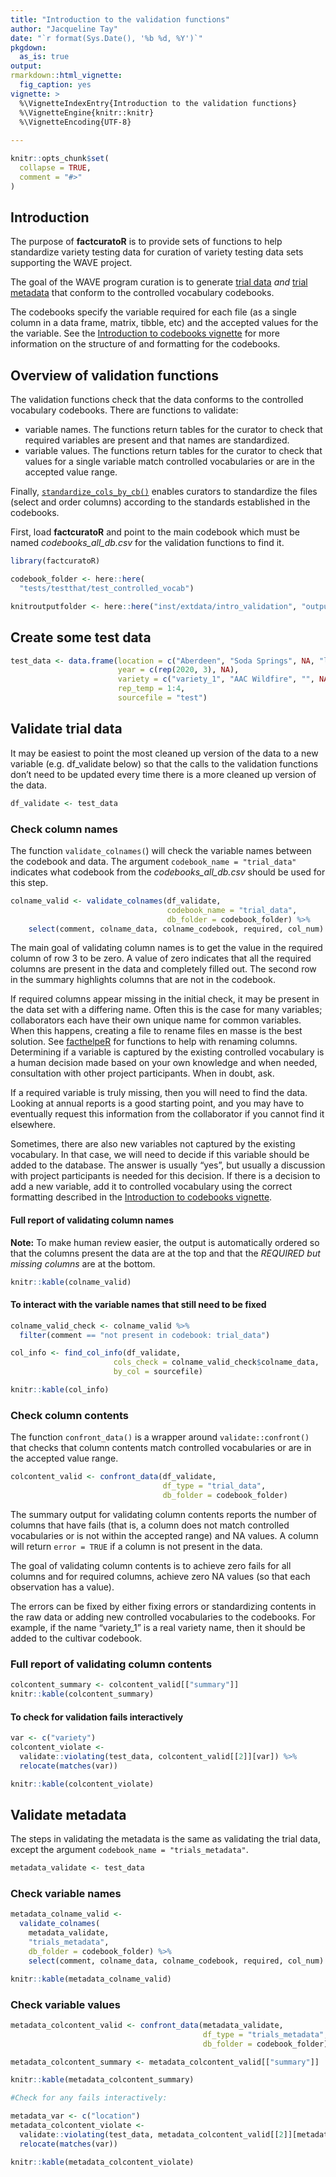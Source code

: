 ```yaml
---
title: "Introduction to the validation functions"
author: "Jacqueline Tay"
date: "`r format(Sys.Date(), '%b %d, %Y')`"
pkgdown:
  as_is: true  
output: 
rmarkdown::html_vignette:
  fig_caption: yes
vignette: >
  %\VignetteIndexEntry{Introduction to the validation functions}
  %\VignetteEngine{knitr::knitr}
  %\VignetteEncoding{UTF-8}
  
---
```


```r
knitr::opts_chunk$set(
  collapse = TRUE,
  comment = "#>"
)
```
## Introduction

The purpose of **factcuratoR** is to provide sets of functions to help standardize variety testing data for curation of variety testing data sets supporting the WAVE project.

The goal of the WAVE program curation is to generate <u>trial data</u> *and* <u>trial metadata</u> that conform to the controlled vocabulary codebooks.

The codebooks specify the variable required for each file (as a single column in a data frame, matrix, tibble, etc) and the accepted values
for the the variable. See the [Introduction to codebooks vignette](https://idahoagstats.github.io/factcuratoR/articles/intro_codebooks.html)
for more information on the structure of and formatting for the codebooks.

## Overview of validation functions

The validation functions check that the data conforms to the controlled vocabulary
codebooks. There are functions to validate:

* variable names. The functions return tables for the curator to check that required variables are present and that names are standardized.
* variable values. The functions return tables for the curator to check that values for a single variable match controlled vocabularies or are in the accepted value range. 

Finally, [`standardize_cols_by_cb()`](https://idahoagstats.github.io/factcuratoR/reference/standardize_cols_by_cb.html) enables curators to standardize the files (select and order columns) according to the standards established in the codebooks.

First, load **factcuratoR** and point to the main codebook which must 
be named *codebooks_all_db.csv* for the validation functions to find it. 

```r
library(factcuratoR)

codebook_folder <- here::here(
  "tests/testthat/test_controlled_vocab")

knitroutputfolder <- here::here("inst/extdata/intro_validation", "output")
```

## Create some test data

```r
test_data <- data.frame(location = c("Aberdeen", "Soda Springs", NA, "location_x"),
                        year = c(rep(2020, 3), NA),
                        variety = c("variety_1", "AAC Wildfire", "", NA),
                        rep_temp = 1:4,
                        sourcefile = "test")
```

## Validate trial data

It may be easiest to point the most cleaned up version of the data to a new 
variable (e.g. df_validate below) so that the calls to the validation functions
don't need to be updated every time there is a more cleaned up version of the data.

```r
df_validate <- test_data
```

### Check column names

The function `validate_colnames(`) will check the variable names between the codebook and data. The argument `codebook_name = "trial_data"` indicates what codebook from the *codebooks_all_db.csv* should be used for this step.

```r
colname_valid <- validate_colnames(df_validate, 
                                   codebook_name = "trial_data", 
                                   db_folder = codebook_folder) %>%
    select(comment, colname_data, colname_codebook, required, col_num) 
```

The main goal of validating column names is to get the value in the required
column of row 3 to be zero. A value of zero indicates that all the required columns 
are present in the data and completely filled out. The second row in the summary highlights columns that are not in the codebook.

If required columns appear missing in the initial check, it may be present in the data set with a differing name. Often this is the case for many variables; collaborators each have their own unique name for common variables. When this happens, creating a file to rename files en masse is the best solution. See [facthelpeR](https://idahoagstats.github.io/facthelpeR/articles/intro_facthelper.html)
for functions to help with renaming columns. Determining if a variable is captured by the existing controlled vocabulary is a human decision made based on your own knowledge and when needed, consultation with other project participants. When in doubt, ask.  

If a required variable is truly missing, then you will need to find the data. Looking at annual reports is a good starting point, and you may have to eventually request this information from the collaborator if you cannot find it elsewhere. 

Sometimes, there are also new variables not captured by the existing vocabulary. In that case, we will need to decide if this variable should be added to the database. The answer is usually "yes", but usually a discussion with project participants is needed for this decision. If there is a decision to add a new variable, add it to controlled vocabulary using the correct formatting described in the
[Introduction to codebooks vignette](https://idahoagstats.github.io/factcuratoR/articles/intro_codebooks.html). 

#### Full report of validating column names

**Note:** To make human review easier, the output is automatically ordered so 
that the columns present the data are at the top and that the 
*REQUIRED but missing columns* are at the bottom.

```r
knitr::kable(colname_valid)
```

#### To interact with the variable names that still need to be fixed

```r
colname_valid_check <- colname_valid %>% 
  filter(comment == "not present in codebook: trial_data")

col_info <- find_col_info(df_validate, 
                       cols_check = colname_valid_check$colname_data, 
                       by_col = sourcefile)

knitr::kable(col_info)
```

### Check column contents

The function `confront_data()` is a wrapper around `validate::confront()` that checks that column contents match controlled vocabularies or are in the accepted value range.

```r
colcontent_valid <- confront_data(df_validate, 
                                  df_type = "trial_data",
                                  db_folder = codebook_folder)
```

The summary output for validating column contents reports the number of columns that have fails (that is, a column does not match controlled vocabularies or is not within the accepted range) and NA values.  A column will return `error = TRUE` if a column is not present in the data. 

The goal of validating column contents is to achieve zero fails for all columns and for required columns, achieve zero NA values (so that each observation has a value). 

The errors can be fixed by either fixing errors or standardizing contents in the 
raw data or adding new controlled vocabularies to the codebooks. For example, if the name "variety_1" is a real variety name, then it should be added to the cultivar codebook.

### Full report of validating column contents

```r
colcontent_summary <- colcontent_valid[["summary"]]
knitr::kable(colcontent_summary)
```

#### To check for validation fails interactively

```r
var <- c("variety")
colcontent_violate <- 
  validate::violating(test_data, colcontent_valid[[2]][var]) %>% 
  relocate(matches(var))

knitr::kable(colcontent_violate)
```

## Validate metadata

The steps in validating the metadata is the same as validating the trial data, except the argument `codebook_name = "trials_metadata"`. 

```r
metadata_validate <- test_data
```

### Check variable names

```r
metadata_colname_valid <- 
  validate_colnames(
    metadata_validate, 
    "trials_metadata",
    db_folder = codebook_folder) %>%
    select(comment, colname_data, colname_codebook, required, col_num) 

knitr::kable(metadata_colname_valid)
```

### Check variable values

```r
metadata_colcontent_valid <- confront_data(metadata_validate, 
                                           df_type = "trials_metadata",
                                           db_folder = codebook_folder)

metadata_colcontent_summary <- metadata_colcontent_valid[["summary"]]

knitr::kable(metadata_colcontent_summary)

#Check for any fails interactively:

metadata_var <- c("location")
metadata_colcontent_violate <- 
  validate::violating(test_data, metadata_colcontent_valid[[2]][metadata_var]) %>% 
  relocate(matches(var))

knitr::kable(metadata_colcontent_violate)
```

